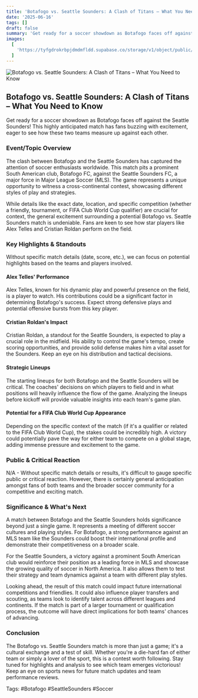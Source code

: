 ```yaml
---
title: 'Botafogo vs. Seattle Sounders: A Clash of Titans – What You Need to Know'
date: '2025-06-16'
tags: []
draft: false
summary: 'Get ready for a soccer showdown as Botafogo faces off against the Seattle Sounders! This highly anticipated match has fans buzzing with excitement, eager to see how these two teams measure up against each other.'
images:
  [
    'https://tyfgdrokrbpjdmdmfldd.supabase.co/storage/v1/object/public/image/2025-06-16-00-04-06-710-04-00.jpg',
  ]
---
```


![Botafogo vs. Seattle Sounders: A Clash of Titans – What You Need to Know](https://tyfgdrokrbpjdmdmfldd.supabase.co/storage/v1/object/public/image/2025-06-16-00-04-06-710-04-00.jpg)

## Botafogo vs. Seattle Sounders: A Clash of Titans – What You Need to Know

Get ready for a soccer showdown as Botafogo faces off against the Seattle Sounders! This highly anticipated match has fans buzzing with excitement, eager to see how these two teams measure up against each other.

### Event/Topic Overview

The clash between Botafogo and the Seattle Sounders has captured the attention of soccer enthusiasts worldwide. This match pits a prominent South American club, Botafogo FC, against the Seattle Sounders FC, a major force in Major League Soccer (MLS). The game represents a unique opportunity to witness a cross-continental contest, showcasing different styles of play and strategies.

While details like the exact date, location, and specific competition (whether a friendly, tournament, or FIFA Club World Cup qualifier) are crucial for context, the general excitement surrounding a potential Botafogo vs. Seattle Sounders match is undeniable. Fans are keen to see how star players like Alex Telles and Cristian Roldan perform on the field.

### Key Highlights & Standouts

Without specific match details (date, score, etc.), we can focus on potential highlights based on the teams and players involved.

#### Alex Telles' Performance

Alex Telles, known for his dynamic play and powerful presence on the field, is a player to watch. His contributions could be a significant factor in determining Botafogo's success. Expect strong defensive plays and potential offensive bursts from this key player.

#### Cristian Roldan's Impact

Cristian Roldan, a standout for the Seattle Sounders, is expected to play a crucial role in the midfield. His ability to control the game's tempo, create scoring opportunities, and provide solid defense makes him a vital asset for the Sounders. Keep an eye on his distribution and tactical decisions.

#### Strategic Lineups

The starting lineups for both Botafogo and the Seattle Sounders will be critical. The coaches' decisions on which players to field and in what positions will heavily influence the flow of the game. Analyzing the lineups before kickoff will provide valuable insights into each team's game plan.

#### Potential for a FIFA Club World Cup Appearance

Depending on the specific context of the match (if it's a qualifier or related to the FIFA Club World Cup), the stakes could be incredibly high. A victory could potentially pave the way for either team to compete on a global stage, adding immense pressure and excitement to the game.

### Public & Critical Reaction

N/A - Without specific match details or results, it's difficult to gauge specific public or critical reaction. However, there is certainly general anticipation amongst fans of both teams and the broader soccer community for a competitive and exciting match.

### Significance & What's Next

A match between Botafogo and the Seattle Sounders holds significance beyond just a single game. It represents a meeting of different soccer cultures and playing styles. For Botafogo, a strong performance against an MLS team like the Sounders could boost their international profile and demonstrate their competitiveness on a broader scale.

For the Seattle Sounders, a victory against a prominent South American club would reinforce their position as a leading force in MLS and showcase the growing quality of soccer in North America. It also allows them to test their strategy and team dynamics against a team with different play styles.

Looking ahead, the result of this match could impact future international competitions and friendlies. It could also influence player transfers and scouting, as teams look to identify talent across different leagues and continents. If the match is part of a larger tournament or qualification process, the outcome will have direct implications for both teams' chances of advancing.

### Conclusion

The Botafogo vs. Seattle Sounders match is more than just a game; it's a cultural exchange and a test of skill. Whether you're a die-hard fan of either team or simply a lover of the sport, this is a contest worth following. Stay tuned for highlights and analysis to see which team emerges victorious! Keep an eye on sports news for future match updates and team performance reviews.

Tags: #Botafogo #SeattleSounders #Soccer
